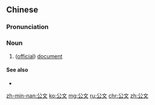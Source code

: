 ==Chinese==
{{zh-forms}}

===Pronunciation===
{{zh-pron
|m=gōngwén
|c=gung1 man4
|h=pfs=kûng-vùn
|mn=kong-bûn
|cat=n
}}

===Noun===
{{zh-noun|mw=份}}

# ([[official]]) [[document]]

====See also====
* {{zh-l|文件}}

[[zh-min-nan:公文]]
[[ko:公文]]
[[mg:公文]]
[[ru:公文]]
[[chr:公文]]
[[zh:公文]]